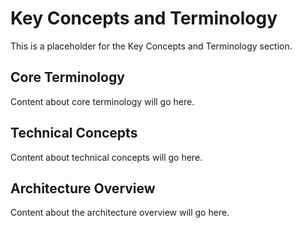 # Key Concepts and Terminology

This is a placeholder for the Key Concepts and Terminology section.

## Core Terminology

Content about core terminology will go here.

## Technical Concepts

Content about technical concepts will go here.

## Architecture Overview

Content about the architecture overview will go here. 